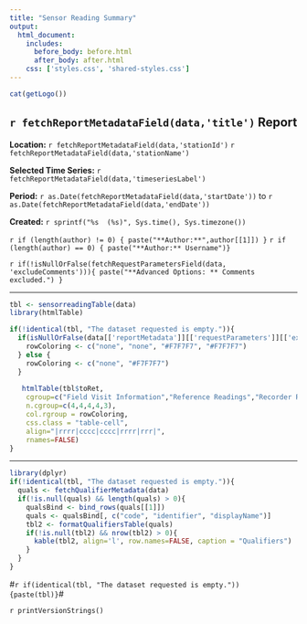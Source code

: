 ```yaml
---
title: "Sensor Reading Summary"
output:
  html_document:
    includes:
      before_body: before.html
      after_body: after.html
    css: ['styles.css', 'shared-styles.css']
---
```


<div class="header">
<div>
<div class="header-logo">
```r
cat(getLogo())
```
</div>
<div class="header-title">
## `r fetchReportMetadataField(data,'title')` Report
</div>
</div>
<div class="header-labels">
<div class="header-col-left">
**Location:**  `r fetchReportMetadataField(data,'stationId')` `r fetchReportMetadataField(data,'stationName')`

**Selected Time Series:** `r fetchReportMetadataField(data,'timeseriesLabel')`
</div>
<div class="header-col-right">
**Period:**  `r as.Date(fetchReportMetadataField(data,'startDate'))` to `r as.Date(fetchReportMetadataField(data,'endDate'))`

**Created:**  `r sprintf("%s  (%s)", Sys.time(), Sys.timezone())`

`r if (length(author) != 0) { paste("**Author:**",author[[1]]) }`
`r if (length(author) == 0) { paste("**Author:** Username")}`
</div>
</div>
</div>

`r if(!isNullOrFalse(fetchRequestParametersField(data, 'excludeComments'))){ paste("**Advanced Options: ** Comments excluded.") }`

***
   
```r
tbl <- sensorreadingTable(data)
library(htmlTable)

if(!identical(tbl, "The dataset requested is empty.")){
  if(isNullOrFalse(data[['reportMetadata']][['requestParameters']][['excludeComments']])){
    rowColoring <- c("none", "none", "#F7F7F7", "#F7F7F7")
  } else {
    rowColoring <- c("none", "#F7F7F7")
  }
  
   htmlTable(tbl$toRet, 
    cgroup=c("Field Visit Information","Reference Readings","Recorder Readings","Correction Information","Nearest IV"),
    n.cgroup=c(4,4,4,4,3),
    col.rgroup = rowColoring, 
    css.class = "table-cell",
    align="|rrrr|cccc|cccc|rrrr|rrr|",
    rnames=FALSE)
}

```

***

```r
library(dplyr)
if(!identical(tbl, "The dataset requested is empty.")){
  quals <- fetchQualifierMetadata(data)
  if(!is.null(quals) && length(quals) > 0){ 
  	qualsBind <- bind_rows(quals[[1]])
    quals <- qualsBind[, c("code", "identifier", "displayName")]
    tbl2 <- formatQualifiersTable(quals)
    if(!is.null(tbl2) && nrow(tbl2) > 0){
      kable(tbl2, align='l', row.names=FALSE, caption = "Qualifiers")
    }
  }
}
```

#`r if(identical(tbl, "The dataset requested is empty.")) {paste(tbl)}`#

`r printVersionStrings()`